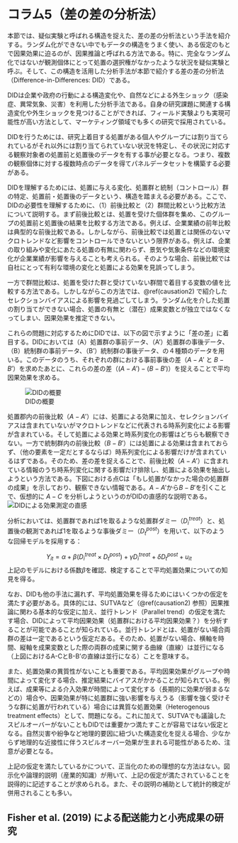 # コラム5（差の差の分析法） {#causation5}

本節では、疑似実験と呼ばれる構造を捉えた、差の差の分析法という手法を紹介する。ランダム化ができない中でもデータの構造をうまく使い、ある仮定のもとで因果効果に迫るのが、因果推論と呼ばれる方法である。特に、完全なランダム化ではないが観測個体にとって処置の選択権がなかったような状況を疑似実験と呼ぶ。そして、この構造を活用した分析手法が本節で紹介する差の差の分析法（Difference-in-Differences: DID）である。

DIDは企業や政府の行動による構造変化や、自然などによる外生ショック（感染症、異常気象、災害）を利用した分析手法である。自身の研究課題に関連する構造変化や外生ショックを見つけることができれば、フィールド実験よりも実現可能性が高い方法として、マーケティング領域でも多くの研究で採用されている。

DIDを行うためには、研究上着目する処置がある個人やグループには割り当てられているがそれ以外には割り当てられていない状況を特定し、その状況に対応する観察対象者の処置前と処置後のデータを有する事が必要となる。つまり、複数の観察個体に対する複数時点のデータを得てパネルデータセットを構築する必要がある。

DIDを理解するためには、処置に与える変化、処置群と統制（コントロール）群の特定、処置前・処置後のデータという、構造を踏まえる必要がある。ここで、DIDの必要性を理解するために、（1）前後比較と（2）群間比較という比較方法について説明する。まず前後比較とは、処置を受けた個体群を集め、このグループの処置前と処置後の結果を比較する方法である。例えば、企業業績の前年比較は典型的な前後比較である。しかしながら、前後比較では処置とは関係のないマクロトレンドなど影響をコントロールできないという限界がある。例えば、企業の取り組みや変化にあたる処置の有無に関わらず、景気や気象条件などの環境変化が企業業績が影響を与えることも考えられる。そのような場合、前後比較では自社にとって有利な環境の変化と処置による効果を見誤ってしまう。

一方で群間比較は、処置を受けた群と受けていない群間で着目する変数の値を比較する方法である。しかしながらこの方法では、\@ref(causation2) で紹介したセレクションバイアスによる影響を見過ごしてしまう。ランダム化を介した処置の割り当てができない場合、処置の有無と（潜在）成果変数とが独立ではなくなってしまい、因果効果を推定できない。

これらの問題に対応するためにDIDでは、以下の図で示すように「差の差」に着目する。DIDにおいては（A）処置群の事前データ、（A'）処置群の事後データ、（B）統制群の事前データ、（B'）統制群の事後データ、の４種類のデータを用いる。このデータのうち、それぞれの群における事前事後の差（$A-A'$ と $B-B'$）を求めたあとに、これらの差の差（$(A-A')-(B-B')$）を捉えることで平均因果効果を求める。

![DIDの概要](column/DID.png)

処置郡内の前後比較（$A-A'$）には、処置による効果に加え、セレクションバイアスは含まれていないがマクロトレンドなどに代表される時系列変化による影響が含まれている。そして処置による効果と時系列変化の影響はどちらも観察できない。一方で統制群内の前後比較（$B-B'$）には処置による効果は含まれておらず、（他の要素を一定だとするならば）時系列変化による影響だけが含まれているはずである。そのため、差の差を捉えることで、前後比較（$A-A'$）に含まれている情報のうち時系列変化に関する影響だけ排除し、処置による効果を抽出しようという方法である。下図における点Cは「もし処置がなかった場合の処置群の成果」を示しており、観察できない情報である。$A-A'$から$B-B'$を引くことで、仮想的に $A-C$ を分析しようというのがDIDの直感的な説明である。
![DIDによる効果測定の直感](column/DID2.png)

分析においては、処置群であれば1を取るような処置群ダミー（$D^{treat}_{i}$）と、処置後の観測であれば1を取るような事後ダミー（$D^{post}_{t}$）を用いて、以下のような回帰モデルを採用する：

$$
Y_{it}=\alpha+\beta(D^{treat}_{i}\times D^{post}_{t})+\gamma D^{treat}_{i}+\delta D^{post}_{t}+u_{it}
$$
上記のモデルにおける係数$\beta$を確認、検定することで平均処置効果についての知見を得る。

なお、DIDも他の手法に漏れず、平均処置効果を得るためにはいくつかの仮定を満たす必要がある。具体的には、SUTVAなど（\@ref(causation2) 参照）因果推論に関わる基本的な仮定に加え、並行トレンド（Parallel trend）の仮定を満たす場合、DIDによって平均因果効果（処置群における平均因果効果？）を分析することが可能であることが知られている。並行トレンドとは、処置がない場合両群の差は一定であるという仮定だある。そのため、処置がない場合、横軸を時間、縦軸を成果変数とした際の両群の成果に関する曲線（直線）は並行になる（上図におけるA-CとB-B'の直線は並行になる）ことを意味する。

また、処置効果の異質性がないことも重要である。平均因果効果がグループや時間によって変化する場合、推定結果にバイアスがかかることが知られている。例えば、成果等による介入効果が時間によって変化する（長期的に効果が弱まるなどの）場合や、因果効果が特に処置群に強い影響を与えうる（影響を強く受けそうな群に処置が行われている）場合には異質な処置効果（Heterogenous treatment effects）として、問題になる。これに加えて、SUTVAでも議論したスピルオーバーがないこともDIDでは重要かつ満たすことが容易ではない仮定となる。自然災害や紛争など地理的要因に紐づいた構造変化を捉える場合、少なからず地理的な近接性に伴うスピルオーバー効果が生まれる可能性があるため、注意が必要となる。

上記の仮定を満たしているかについて、正当化のための理想的な方法はない。図示化や論理的説明（産業的知識）が用いて、上記の仮定が満たされていることを説得的に記述することが求められる。また、その説明の補助として統計的検定が併用されることも多い。

## Fisher et al. (2019) による配送能力と小売成果の研究
